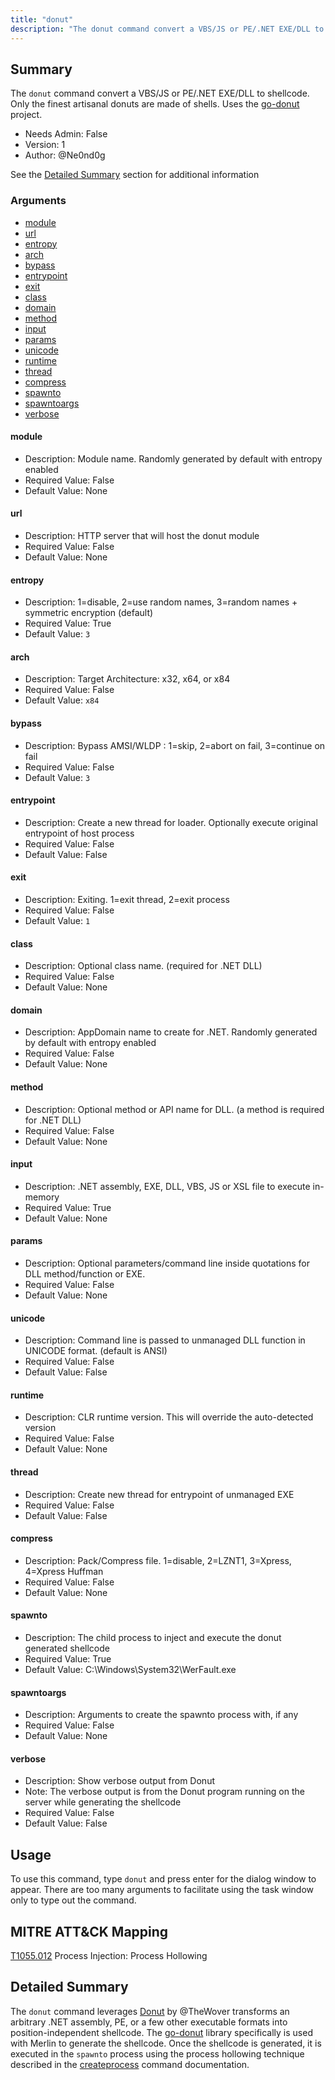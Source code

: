 ```yaml
---
title: "donut"
description: "The donut command convert a VBS/JS or PE/.NET EXE/DLL to shellcode."
---
```


## Summary

The `donut` command convert a VBS/JS or PE/.NET EXE/DLL to shellcode.
Only the finest artisanal donuts are made of shells.
Uses the [go-donut](https://github.com/Binject/go-donut) project.

- Needs Admin: False  
- Version: 1  
- Author: @Ne0nd0g

See the [Detailed Summary](#detailed-summary) section for additional information

### Arguments

- [module](#module)
- [url](#url)
- [entropy](#entropy)
- [arch](#arch)
- [bypass](#bypass)
- [entrypoint](#entrypoint)
- [exit](#exit)
- [class](#class)
- [domain](#domain)
- [method](#method)
- [input](#input)
- [params](#params)
- [unicode](#unicode)
- [runtime](#runtime)
- [thread](#thread)
- [compress](#compress)
- [spawnto](#spawnto)
- [spawntoargs](#spawntoargs)
- [verbose](#verbose)

#### module

- Description: Module name. Randomly generated by default with entropy enabled
- Required Value: False
- Default Value: None  

#### url

- Description: HTTP server that will host the donut module
- Required Value: False
- Default Value: None

#### entropy

- Description: 1=disable, 2=use random names, 3=random names + symmetric encryption (default)
- Required Value: True
- Default Value: `3`

#### arch

- Description: Target Architecture: x32, x64, or x84
- Required Value: False
- Default Value: `x84`

#### bypass

- Description: Bypass AMSI/WLDP : 1=skip, 2=abort on fail, 3=continue on fail
- Required Value: False
- Default Value: `3`

#### entrypoint

- Description: Create a new thread for loader. Optionally execute original entrypoint of host process
- Required Value: False
- Default Value: False

#### exit

- Description: Exiting. 1=exit thread, 2=exit process
- Required Value: False
- Default Value: `1`

#### class

- Description: Optional class name.  (required for .NET DLL)
- Required Value: False
- Default Value: None

#### domain

- Description: AppDomain name to create for .NET.  Randomly generated by default with entropy enabled
- Required Value: False
- Default Value: None

#### method

- Description: Optional method or API name for DLL. (a method is required for .NET DLL)
- Required Value: False
- Default Value: None

#### input

- Description: .NET assembly, EXE, DLL, VBS, JS or XSL file to execute in-memory
- Required Value: True
- Default Value: None

#### params

- Description: Optional parameters/command line inside quotations for DLL method/function or EXE.
- Required Value: False
- Default Value: None

#### unicode

- Description: Command line is passed to unmanaged DLL function in UNICODE format. (default is ANSI)
- Required Value: False
- Default Value: False

#### runtime

- Description: CLR runtime version. This will override the auto-detected version
- Required Value: False
- Default Value: None

#### thread

- Description: Create new thread for entrypoint of unmanaged EXE
- Required Value: False
- Default Value: False

#### compress

- Description: Pack/Compress file. 1=disable, 2=LZNT1, 3=Xpress, 4=Xpress Huffman
- Required Value: False
- Default Value: None 

#### spawnto

- Description: The child process to inject and execute the donut generated shellcode
- Required Value: True
- Default Value: C:\Windows\System32\WerFault.exe

#### spawntoargs

- Description: Arguments to create the spawnto process with, if any
- Required Value: False
- Default Value: None

#### verbose

- Description: Show verbose output from Donut
- Note: The verbose output is from the Donut program running on the server while generating the shellcode
- Required Value: False
- Default Value: False

## Usage

To use this command, type `donut` and press enter for the dialog window to appear. There are too many arguments to
facilitate using the task window only to type out the command.

## MITRE ATT&CK Mapping

[T1055.012](https://attack.mitre.org/techniques/T1055/012/) Process Injection: Process Hollowing

## Detailed Summary

The `donut` command leverages [Donut](https://github.com/TheWover/donut) by @TheWover transforms an arbitrary .NET 
assembly, PE, or a few other executable formats into position-independent shellcode.
The [go-donut](https://github.com/Binject/go-donut) library specifically is used with Merlin to generate the shellcode.
Once the shellcode is generated, it is executed in the `spawnto` process using the process hollowing technique described
in the [createprocess](./../createprocess) command documentation.
